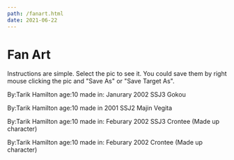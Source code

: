 ```yaml
---
path: /fanart.html
date: 2021-06-22
---
```


<div className="text-center">

<h1>Fan Art</h1>

<p>
  Instructions are simple. Select the pic to see it. You could save them by
  right mouse clicking the pic and "Save As" or "Save Target As".
</p>

<p>By:Tarik Hamilton age:10 made in: Janurary 2002 SSJ3 Gokou</p>

<p>By:Tarik Hamilton age:10 made in 2001 SSJ2 Majin Vegita</p>

<p>
  By:Tarik Hamilton age:10 made in: Feburary 2002 SSJ3 Crontee (Made up
  character)
</p>

<p>By:Tarik Hamilton age:10 made in: Feburary 2002 Crontee (Made up character)</p>
</div>
